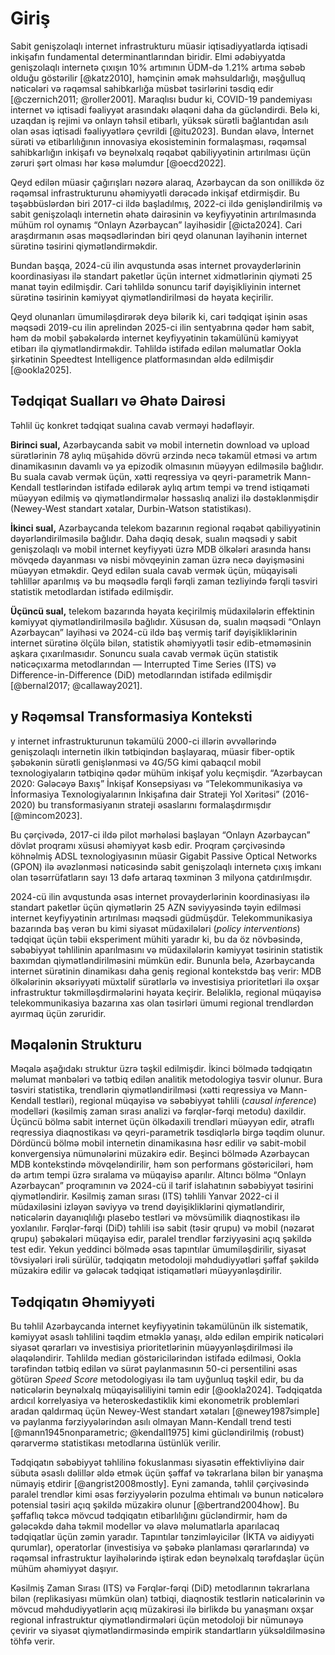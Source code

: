 # Giriş

Sabit genişzolaqlı internet infrastrukturu müasir iqtisadiyyatlarda iqtisadi inkişafın fundamental determinantlarından biridir. 
Elmi ədəbiyyatda genişzolaqlı internetə çıxışın 10% artımının ÜDM-də 1.21% artıma səbəb olduğu göstərilir [@katz2010], 
həmçinin əmək məhsuldarlığı, məşğulluq nəticələri və rəqəmsal sahibkarlığa müsbət təsirlərini 
təsdiq edir [@czernich2011; @roller2001]. Maraqlısı budur ki, COVID-19 pandemiyası internet və iqtisadi fəaliyyət arasındakı 
əlaqəni daha da gücləndirdi. Belə ki, uzaqdan iş rejimi və onlayn təhsil etibarlı, yüksək sürətli bağlantıdan asılı olan 
əsas iqtisadi fəaliyyətlərə çevrildi [@itu2023]. Bundan əlavə, İnternet sürəti və etibarlılığının innovasiya ekosisteminin formalaşması, 
rəqəmsal sahibkarlığın inkişafı və beynəlxalq rəqabət qabiliyyətinin artırılması üçün zəruri şərt olması hər kəsə məlumdur [@oecd2022].

Qeyd edilən müasir çağırışları nəzərə alaraq, Azərbaycan da son onillikdə öz rəqəmsal infrastrukturunu əhəmiyyətli dərəcədə inkişaf etdirmişdir. 
Bu təşəbbüslərdən biri 2017-ci ildə başladılmış, 2022-ci ildə genişləndirilmiş və sabit genişzolaqlı 
internetin əhatə dairəsinin və keyfiyyətinin artırılmasında mühüm rol oynamış "Onlayn Azərbaycan" layihəsidir [@icta2024]. Cari araşdırmanın
əsas məqsədlərindən biri qeyd olanunan layihənin internet sürətinə təsirini qiymətləndirməkdir.

Bundan başqa, 2024-cü ilin avqustunda əsas internet provayderlərinin koordinasiyası ilə standart paketlər üçün
internet xidmətlərinin qiyməti 25 manat təyin edilmişdir. Cari təhlildə sonuncu tarif dəyişikliyinin internet sürətinə təsirinin
kəmiyyət qiymətləndirilməsi də həyata keçirilir.

Qeyd olunanları ümumiləşdirərək deyə bilərik ki, cari tədqiqat işinin əsas məqsədi 2019-cu ilin aprelindən 2025-ci ilin sentyabrına qədər 
həm sabit, həm də mobil şəbəkələrdə internet keyfiyyətinin təkamülünü kəmiyyət etibarı ilə qiymətləndirməkdir. Təhlildə istifadə edilən 
məlumatlar Ookla şirkətinin Speedtest Intelligence platformasından əldə edilmişdir [@ookla2025].

## Tədqiqat Sualları və Əhatə Dairəsi

Təhlil üç konkret tədqiqat sualına cavab verməyi hədəfləyir.

**Birinci sual,** Azərbaycanda sabit və mobil internetin download və upload sürətlərinin 78 aylıq 
müşahidə dövrü ərzində necə təkamül etməsi və artım dinamikasının davamlı və ya epizodik olmasının müəyyən edilməsilə bağlıdır. Bu suala cavab vermək üçün, xətti reqressiya və 
qeyri-parametrik Mann-Kendall testlərindən istifadə edilərək aylıq artım tempi və trend istiqaməti müəyyən edilmiş və qiymətləndirmələr həssaslıq analizi ilə dəstəklənmişdir
(Newey-West standart xətalar, Durbin-Watson statistikası).

**İkinci sual,** Azərbaycanda telekom bazarının regional rəqabət qabiliyyətinin dəyərləndirilməsilə bağlıdır. Daha dəqiq desək, sualın məqsədi 
y sabit genişzolaqlı və mobil internet keyfiyyəti üzrə MDB ölkələri arasında hansı 
mövqedə dayanması və nisbi mövqeyinin zaman üzrə necə dəyişməsini müəyyən etməkdir. Qeyd edilən suala cavab vermək üçün,
müqayisəli təhlillər aparılmış və bu məqsədlə fərqli fərqli zaman tezliyində fərqli təsviri statistik metodlardan istifadə edilmişdir.

**Üçüncü sual,** telekom bazarında həyata keçirilmiş müdaxilələrin effektinin kəmiyyət qiymətləndirilməsilə bağlıdır. Xüsusən də, sualın məqsədi 
"Onlayn Azərbaycan" layihəsi və 
2024-cü ildə baş vermiş tarif dəyişikliklərinin internet sürətinə ölçülə bilən, statistik əhəmiyyətli təsir edib-etməməsinin aşkara çıxarılmasıdır. 
Sonuncu suala cavab vermək üçün statistik nəticəçıxarma metodlarından — Interrupted Time Series (ITS) və Difference-in-Difference (DiD) metodlarından 
istifadə edilmişdir [@bernal2017; @callaway2021].

## y Rəqəmsal Transformasiya Konteksti

y internet infrastrukturunun təkamülü 2000-ci illərin əvvəllərində genişzolaqlı internetin ilkin tətbiqindən başlayaraq,
müasir fiber-optik şəbəkənin sürətli genişlənməsi və 
4G/5G kimi qabaqcıl mobil texnologiyaların tətbiqinə qədər mühüm inkişaf yolu keçmişdir. 
"Azərbaycan 2020: Gələcəyə Baxış" İnkişaf Konsepsiyası və 
"Telekommunikasiya və İnformasiya Texnologiyalarının İnkişafına dair Strateji Yol Xəritəsi" (2016-2020) bu 
transformasiyanın strateji əsaslarını formalaşdırmışdır [@mincom2023].

Bu çərçivədə, 2017-ci ildə pilot mərhələsi başlayan "Onlayn Azərbaycan" dövlət proqramı xüsusi əhəmiyyət kəsb edir. 
Proqram çərçivəsində köhnəlmiş ADSL texnologiyasının müasir Gigabit Passive Optical Networks (GPON) 
ilə əvəzlənməsi nəticəsində sabit genişzolaqlı internetə çıxış imkanı olan təsərrüfatların sayı 13 dəfə artaraq təxminən 
3 milyona çatdırılmışdır.

2024-cü ilin avqustunda əsas internet provayderlərinin koordinasiyası ilə standart paketlər üçün qiymətlərin 
25 AZN səviyyəsində təyin edilməsi internet keyfiyyətinin artırılması məqsədi güdmüşdür.
Telekommunikasiya bazarında baş verən bu kimi siyasət müdaxilələri (*policy interventions*) 
tədqiqat üçün təbii eksperiment mühiti yaradır ki, bu da öz növbəsində, 
səbəbiyyət təhlilinin aparılmasını və müdaxilələrin kəmiyyət təsirinin statistik baxımdan qiymətləndirilməsini mümkün edir. 
Bununla belə, Azərbaycanda internet sürətinin dinamikası daha geniş regional kontekstdə baş verir: 
MDB ölkələrinin əksəriyyəti müxtəlif sürətlərlə və investisiya prioritetləri ilə oxşar infrastruktur təkmilləşdirmələrini həyata keçirir. 
Beləliklə, regional müqayisə telekommunikasiya bazarına xas olan təsirləri ümumi regional trendlərdən ayırmaq üçün zəruridir.


## Məqalənin Strukturu

Məqalə aşağıdakı struktur üzrə təşkil edilmişdir. 
İkinci bölmədə tədqiqatın məlumat mənbələri və tətbiq edilən analitik metodologiya təsvir olunur. 
Bura təsviri statistika, trendlərin qiymətləndirilməsi (xətti reqressiya və Mann-Kendall testləri), regional müqayisə 
və səbəbiyyət təhlili (*causal inference*) modelləri (kəsilmiş zaman sırası analizi və fərqlər-fərqi metodu) daxildir. 
Üçüncü bölmə sabit internet üçün ölkədaxili trendləri müəyyən edir, ətraflı reqressiya diaqnostikası və qeyri-parametrik 
təsdiqlərlə birgə təqdim olunur. 
Dördüncü bölmə mobil internetin dinamikasına həsr edilir və sabit-mobil konvergensiya nümunələrini müzakirə edir. 
Beşinci bölmədə Azərbaycan MDB kontekstində mövqeləndirilir, həm son performans göstəriciləri, 
həm də artım tempi üzrə sıralama və müqayisə aparılır.
Altıncı bölmə "Onlayn Azərbaycan" proqramının və 2024-cü il tarif islahatının səbəbiyyət təsirini qiymətləndirir. 
Kəsilmiş zaman sırası (ITS) təhlili Yanvar 2022-ci il müdaxiləsini izləyən səviyyə və trend dəyişikliklərini qiymətləndirir, 
nəticələrin dayanıqlılığı plasebo testləri və mövsümilik diaqnostikası ilə yoxlanılır. 
Fərqlər-fərqi (DiD) təhlili isə sabit (təsir qrupu) və mobil (nəzarət qrupu) şəbəkələri müqayisə edir, 
paralel trendlər fərziyyəsini açıq şəkildə test edir.
Yekun yeddinci bölmədə əsas tapıntılar ümumiləşdirilir, siyasət tövsiyələri irəli sürülür, 
tədqiqatın metodoloji məhdudiyyətləri şəffaf şəkildə müzakirə edilir və gələcək tədqiqat istiqamətləri müəyyənləşdirilir.


## Tədqiqatın Əhəmiyyəti


Bu təhlil Azərbaycanda internet keyfiyyətinin təkamülünün ilk sistematik, kəmiyyət əsaslı təhlilini təqdim etməklə yanaşı, 
əldə edilən empirik nəticələri siyasət qərarları və investisiya prioritetlərinin müəyyənləşdirilməsi ilə əlaqələndirir. 
Təhlildə median göstəricilərindən istifadə edilməsi, Ookla tərəfindən tətbiq edilən və sürət paylanmasının 50-ci persentilini əsas 
götürən *Speed Score* metodologiyası ilə tam uyğunluq təşkil edir, bu da nəticələrin beynəlxalq müqayisəliliyini 
təmin edir [@ookla2024]. 
Tədqiqatda ardıcıl korrelyasiya və heteroskedastiklik kimi ekonometrik problemləri aradan qaldırmaq üçün 
Newey-West standart xətaları [@newey1987simple] və paylanma fərziyyələrindən asılı olmayan Mann-Kendall 
trend testi [@mann1945nonparametric; @kendall1975] kimi gücləndirilmiş (robust) qərarvermə 
statistikası metodlarına üstünlük verilir.

Tədqiqatın səbəbiyyət təhlilinə fokuslanması siyasətin effektivliyinə dair sübuta əsaslı dəlillər 
əldə etmək üçün şəffaf və təkrarlana bilən bir yanaşma nümayiş etdirir [@angrist2008mostly]. 
Eyni zamanda, təhlil çərçivəsində paralel trendlər kimi əsas fərziyyələrin pozulma ehtimalı və 
bunun nəticələrə potensial təsiri açıq şəkildə müzakirə olunur [@bertrand2004how]. 
Bu şəffaflıq təkcə mövcud tədqiqatın etibarlılığını gücləndirmir, həm də gələcəkdə daha təkmil 
modellər və əlavə məlumatlarla aparılacaq tədqiqatlar üçün zəmin yaradır. 
Tapıntılar tənzimləyicilər (İKTA və aidiyyəti qurumlar), operatorlar (investisiya və şəbəkə planlaması qərarlarında) 
və rəqəmsal infrastruktur layihələrində iştirak edən beynəlxalq tərəfdaşlar üçün mühüm əhəmiyyət daşıyır.

Kəsilmiş Zaman Sırası (ITS) və 
Fərqlər-fərqi (DiD) metodlarının təkrarlana bilən (replikasiyası mümkün olan) tətbiqi, diaqnostik testlərin nəticələrinin və 
mövcud məhdudiyyətlərin açıq müzakirəsi ilə birlikdə bu yanaşmanı oxşar regional infrastruktur 
qiymətləndirmələri üçün metodoloji bir nümunəyə çevirir və siyasət qiymətləndirməsində empirik standartların yüksəldilməsinə töhfə verir.
